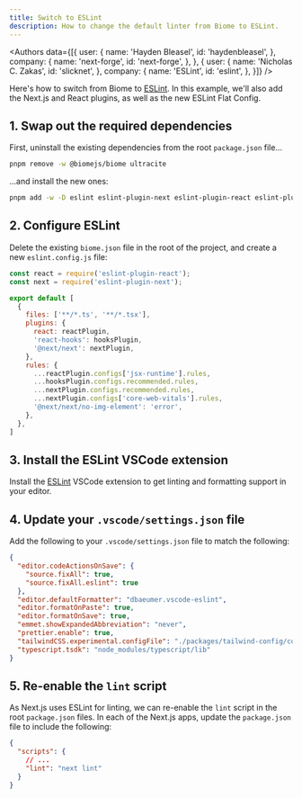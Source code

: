 ```yaml
---
title: Switch to ESLint
description: How to change the default linter from Biome to ESLint.
---
```


<Authors data={[{
  user: {
    name: 'Hayden Bleasel',
    id: 'haydenbleasel',
  },
  company: {
    name: 'next-forge',
    id: 'next-forge',
  },
}, {
  user: {
    name: 'Nicholas C. Zakas',
    id: 'slicknet',
  },
  company: {
    name: 'ESLint',
    id: 'eslint',
  },
}]} />

Here's how to switch from Biome to [ESLint](https://eslint.org). In this example, we'll also add the Next.js and React plugins, as well as the new ESLint Flat Config.

## 1. Swap out the required dependencies

First, uninstall the existing dependencies from the root `package.json` file...

```sh Terminal
pnpm remove -w @biomejs/biome ultracite
```

...and install the new ones:

```sh Terminal
pnpm add -w -D eslint eslint-plugin-next eslint-plugin-react eslint-plugin-react-hooks
```

## 2. Configure ESLint

Delete the existing `biome.json` file in the root of the project, and create a new `eslint.config.js` file:

```js eslint.config.js
const react = require('eslint-plugin-react');
const next = require('eslint-plugin-next');

export default [
  {
    files: ['**/*.ts', '**/*.tsx'],
    plugins: {
      react: reactPlugin,
      'react-hooks': hooksPlugin,
      '@next/next': nextPlugin,
    },
    rules: {
      ...reactPlugin.configs['jsx-runtime'].rules,
      ...hooksPlugin.configs.recommended.rules,
      ...nextPlugin.configs.recommended.rules,
      ...nextPlugin.configs['core-web-vitals'].rules,
      '@next/next/no-img-element': 'error',
    },
  },
]
```

## 3. Install the ESLint VSCode extension

Install the [ESLint](https://marketplace.visualstudio.com/items?itemName=dbaeumer.vscode-eslint) VSCode extension to get linting and formatting support in your editor.

## 4. Update your `.vscode/settings.json` file

Add the following to your `.vscode/settings.json` file to match the following:

```json .vscode/settings.json
{
  "editor.codeActionsOnSave": {
    "source.fixAll": true,
    "source.fixAll.eslint": true
  },
  "editor.defaultFormatter": "dbaeumer.vscode-eslint",
  "editor.formatOnPaste": true,
  "editor.formatOnSave": true,
  "emmet.showExpandedAbbreviation": "never",
  "prettier.enable": true,
  "tailwindCSS.experimental.configFile": "./packages/tailwind-config/config.ts",
  "typescript.tsdk": "node_modules/typescript/lib"
}
```

## 5. Re-enable the `lint` script

As Next.js uses ESLint for linting, we can re-enable the `lint` script in the root `package.json` files. In each of the Next.js apps, update the `package.json` file to include the following:

```json apps/app/package.json
{
  "scripts": {
    // ...
    "lint": "next lint"
  }
}
```
